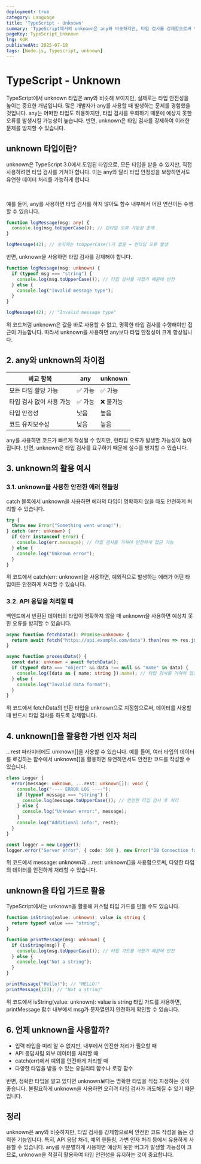 ```yaml
---
deployment: true
category: Language
title: 'TypeScript - Unknown'
summary: 'TypeScript에서의 unknown은 any와 비슷하지만, 타입 검사를 강제함으로써 안전한 코드 작성을 돕는 강력한 기능입니다.'
pageKey: TypeScript_Unknown
lng: KOR
publishedAt: 2025-07-18
tags: [Node.js, Typescript, unknown]
---
```


# TypeScript - Unknown

TypeScript에서 unknown 타입은 any와 비슷해 보이지만, 실제로는 타입 안전성을 높이는 중요한 개념입니다. 많은 개발자가 any를 사용할 때 발생하는 문제를 경험했을 것입니다. any는 어떠한 타입도 허용하지만, 타입 검사를 우회하기 때문에 예상치 못한 오류를 발생시킬 가능성이 높습니다. 반면, unknown은 타입 검사를 강제하여 이러한 문제를 방지할 수 있습니다.

## unknown 타입이란?

unknown은 TypeScript 3.0에서 도입된 타입으로, 모든 타입을 받을 수 있지만, 직접 사용하려면 타입 검사를 거쳐야 합니다. 이는 any와 달리 타입 안정성을 보장하면서도 유연한 데이터 처리를 가능하게 합니다.

<br />

예를 들어, any를 사용하면 타입 검사를 하지 않아도 함수 내부에서 어떤 연산이든 수행할 수 있습니다.


```TypeScript title="TypeScript" showLineNumbers
function logMessage(msg: any) {
  console.log(msg.toUpperCase()); // 런타임 오류 가능성 존재
}

logMessage(42); // 숫자에는 toUpperCase()가 없음 → 런타임 오류 발생
```

반면, unknown을 사용하면 타입 검사를 강제해야 합니다.

```TypeScript title="TypeScript" showLineNumbers
function logMessage(msg: unknown) {
  if (typeof msg === "string") {
    console.log(msg.toUpperCase()); // 타입 검사를 거쳤기 때문에 안전
  } else {
    console.log("Invalid message type");
  }
}

logMessage(42); // "Invalid message type"
```

위 코드처럼 unknown은 값을 바로 사용할 수 없고, 명확한 타입 검사를 수행해야만 접근이 가능합니다. 따라서 unknown을 사용하면 any보다 타입 안정성이 크게 향상됩니다.



## 2. any와 unknown의 차이점

| 비교 항목 | any   | unknown     | 
| ---- | ------ | --------------- | 
| 모든 타입 할당 가능   | ✅ 가능 | ✅ 가능   | 
| 타입 검사 없이 사용 가능   | ✅ 가능 | ❌ 불가능 | 
| 타입 안정성   | 낮음 | 높음 | 
| 코드 유지보수성   | 낮음 | 높음 | 

any를 사용하면 코드가 빠르게 작성될 수 있지만, 런타임 오류가 발생할 가능성이 높아집니다. 반면, unknown은 타입 검사를 요구하기 때문에 실수를 방지할 수 있습니다.


## 3. unknown의 활용 예시
### 3.1. unknown을 사용한 안전한 에러 핸들링

catch 블록에서 unknown을 사용하면 에러의 타입이 명확하지 않을 때도 안전하게 처리할 수 있습니다.

```TypeScript title="TypeScript" showLineNumbers
try {
  throw new Error("Something went wrong!");
} catch (err: unknown) {
  if (err instanceof Error) {
    console.log(err.message); // 타입 검사를 거쳐야 안전하게 접근 가능
  } else {
    console.log("Unknown error");
  }
}
```

위 코드에서 catch(err: unknown)을 사용하면, 예외적으로 발생하는 에러가 어떤 타입이든 안전하게 처리할 수 있습니다.

### 3.2. API 응답을 처리할 때

백엔드에서 반환된 데이터의 타입이 명확하지 않을 때 unknown을 사용하면 예상치 못한 오류를 방지할 수 있습니다.


```TypeScript title="TypeScript" showLineNumbers
async function fetchData(): Promise<unknown> {
  return await fetch("https://api.example.com/data").then(res => res.json());
}

async function processData() {
  const data: unknown = await fetchData();
  if (typeof data === "object" && data !== null && "name" in data) {
    console.log((data as { name: string }).name); // 타입 검사를 거쳐야 접근 가능
  } else {
    console.log("Invalid data format");
  }
}
```

위 코드에서 fetchData의 반환 타입을 unknown으로 지정함으로써, 데이터를 사용할 때 반드시 타입 검사를 하도록 강제합니다.


## 4. unknown[]을 활용한 가변 인자 처리

...rest 파라미터에도 unknown[]을 사용할 수 있습니다. 예를 들어, 여러 타입의 데이터를 로깅하는 함수에서 unknown[]을 활용하면 유연하면서도 안전한 코드를 작성할 수 있습니다.

```TypeScript title="TypeScript" showLineNumbers
class Logger {
  error(message: unknown, ...rest: unknown[]): void {
    console.log("---- ERROR LOG ----");
    if (typeof message === "string") {
      console.log(message.toUpperCase()); // 안전한 타입 검사 후 처리
    } else {
      console.log("Unknown error:", message);
    }
    console.log("Additional info:", rest);
  }
}

const logger = new Logger();
logger.error("Server error", { code: 500 }, new Error("DB Connection failed"));
```

위 코드에서 message: unknown과 ...rest: unknown[]을 사용함으로써, 다양한 타입의 데이터를 안전하게 처리할 수 있습니다.


## unknown을 타입 가드로 활용

TypeScript에서는 unknown을 활용해 커스텀 타입 가드를 만들 수도 있습니다.

```TypeScript title="TypeScript" showLineNumbers
function isString(value: unknown): value is string {
  return typeof value === "string";
}

function printMessage(msg: unknown) {
  if (isString(msg)) {
    console.log(msg.toUpperCase()); // 타입 가드를 거쳤기 때문에 안전
  } else {
    console.log("Not a string");
  }
}

printMessage("Hello!"); // "HELLO!"
printMessage(123); // "Not a string"
```

위 코드에서 isString(value: unknown): value is string 타입 가드를 사용하면, printMessage 함수 내부에서 msg가 문자열인지 안전하게 확인할 수 있습니다.

## 6. 언제 unknown을 사용할까?

- 입력 타입을 미리 알 수 없지만, 내부에서 안전한 처리가 필요할 때
- API 응답처럼 외부 데이터를 처리할 때
- catch(err)에서 예외를 안전하게 처리할 때
- 다양한 타입을 받을 수 있는 유틸리티 함수나 로깅 함수

반면, 정확한 타입을 알고 있다면 unknown보다는 명확한 타입을 직접 지정하는 것이 좋습니다. 불필요하게 unknown을 사용하면 오히려 타입 검사가 과도해질 수 있기 때문입니다.

## 정리

unknown은 any와 비슷하지만, 타입 검사를 강제함으로써 안전한 코드 작성을 돕는 강력한 기능입니다. 특히, API 응답 처리, 예외 핸들링, 가변 인자 처리 등에서 유용하게 사용할 수 있습니다. any를 무분별하게 사용하면 예상치 못한 버그가 발생할 가능성이 크므로, unknown을 적절히 활용하여 타입 안전성을 유지하는 것이 중요합니다.
